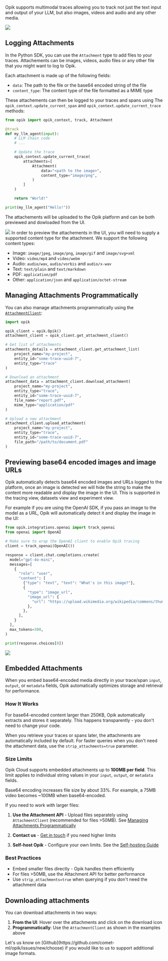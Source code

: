 Opik supports multimodal traces allowing you to track not just the text input
and output of your LLM, but also images, videos and audio and any other media.

<Frame>
  <img src="/img/tracing/attachments.png" />
</Frame>

## Logging Attachments

In the Python SDK, you can use the `Attachment` type to add files to your traces.
Attachements can be images, videos, audio files or any other file that you might
want to log to Opik.

Each attachment is made up of the following fields:

- `data`: The path to the file or the base64 encoded string of the file
- `content_type`: The content type of the file formatted as a MIME type

These attachements can then be logged to your traces and spans using The
`opik_context.update_current_span` and `opik_context.update_current_trace`
methods:

```python wordWrap
from opik import opik_context, track, Attachment

@track
def my_llm_agent(input):
    # LLM chain code
    # ...

    # Update the trace
    opik_context.update_current_trace(
        attachments=[
            Attachment(
                data="<path to the image>",
                content_type="image/png",
            )
        ]
    )

    return "World!"

print(my_llm_agent("Hello!"))
```

The attachements will be uploaded to the Opik platform and can be both previewed
and dowloaded from the UI.

<Frame>
  <img src="/img/tracing/attachments.png" />
</Frame>

<Note>
In order to preview the attachements in the UI, you will need to supply a
supported content type for the attachment. We support the following content types:

- Image: `image/jpeg`, `image/png`, `image/gif` and `image/svg+xml`
- Video: `video/mp4` and `video/webm`
- Audio: `audio/wav`, `audio/vorbis` and `audio/x-wav`
- Text: `text/plain` and `text/markdown`
- PDF: `application/pdf`
- Other: `application/json` and `application/octet-stream`

</Note>

## Managing Attachments Programmatically

You can also manage attachments programmatically using the [`AttachmentClient`](https://www.comet.com/docs/opik/python-sdk-reference/Objects/AttachmentClient.html):

```python wordWrap
import opik

opik_client = opik.Opik()
attachment_client = opik_client.get_attachment_client()

# Get list of attachments
attachments_details = attachment_client.get_attachment_list(
    project_name="my-project",
    entity_id="some-trace-uuid-7",
    entity_type="trace"
)

# Download an attachment
attachment_data = attachment_client.download_attachment(
    project_name="my-project",
    entity_type="trace",
    entity_id="some-trace-uuid-7",
    file_name="report.pdf",
    mime_type="application/pdf"
)

# Upload a new attachment
attachment_client.upload_attachment(
    project_name="my-project",
    entity_type="trace", 
    entity_id="some-trace-uuid-7",
    file_path="/path/to/document.pdf"
)
```

## Previewing base64 encoded images and image URLs

Opik automatically detects base64 encoded images and URLs logged to the platform,
once an image is detected we will hide the string to make the content more readable
and display the image in the UI. This is supported in the tracing view, datasets
view and experiment view.

For example if you are using the OpenAI SDK, if you pass an image to the model
as a URL, Opik will automatically detect it and display
the image in the UI:

```python wordWrap
from opik.integrations.openai import track_openai
from openai import OpenAI

# Make sure to wrap the OpenAI client to enable Opik tracing
client = track_openai(OpenAI())

response = client.chat.completions.create(
  model="gpt-4o-mini",
  messages=[
    {
      "role": "user",
      "content": [
        {"type": "text", "text": "What's in this image?"},
        {
          "type": "image_url",
          "image_url": {
            "url": "https://upload.wikimedia.org/wikipedia/commons/thumb/d/dd/Gfp-wisconsin-madison-the-nature-boardwalk.jpg/2560px-Gfp-wisconsin-madison-the-nature-boardwalk.jpg",
          },
        },
      ],
    }
  ],
  max_tokens=300,
)

print(response.choices[0])
```

<Frame>
  <img src="/img/tracing/image_trace.png" />
</Frame>

## Embedded Attachments

When you embed base64-encoded media directly in your trace/span `input`, `output`, or `metadata` fields, Opik automatically optimizes storage and retrieval for performance.

### How It Works

For base64-encoded content larger than 250KB, Opik automatically extracts and stores it separately. This happens transparently - you don't need to change your code.

When you retrieve your traces or spans later, the attachments are automatically included by default. For faster queries when you don't need the attachment data, use the `strip_attachments=true` parameter.

### Size Limits

Opik Cloud supports embedded attachments up to **100MB per field**. This limit applies to individual string values in your `input`, `output`, or `metadata` fields.

<Note>
Base64 encoding increases file size by about 33%. For example, a 75MB video becomes ~100MB when base64-encoded.
</Note>

If you need to work with larger files:

1. **Use the Attachment API** - Upload files separately using `AttachmentClient` (recommended for files >50MB). See [Managing Attachments Programmatically](#managing-attachments-programmatically)

2. **Contact us** - [Get in touch](https://www.comet.com/site/about-us/contact-us/) if you need higher limits

3. **Self-host Opik** - Configure your own limits. See the [Self-hosting Guide](/self-host/overview)

### Best Practices

- Embed smaller files directly - Opik handles them efficiently
- For files >50MB, use the Attachment API for better performance  
- Use `strip_attachments=true` when querying if you don't need the attachment data

## Downloading attachments

You can download attachments in two ways:

1. **From the UI**: Hover over the attachments and click on the download icon
2. **Programmatically**: Use the `AttachmentClient` as shown in the examples above

<Tip>
  Let's us know on [Github](https://github.com/comet-ml/opik/issues/new/choose) if you would like to us to support
  additional image formats.
</Tip>
